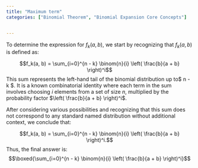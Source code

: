 ```yaml
---
title: "Maximum term"
categories: ["Binomial Theorem", "Binomial Expansion Core Concepts"]


---
```




To determine the expression for $f_k(a, b)$, we start by recognizing that $f_k(a, b)$ is defined as:

$$f_k(a, b) = \sum_{i=0}^{n - k} \binom{n}{i} \left( \frac{b}{a + b} \right)^i$$This sum represents the left-hand tail of the binomial distribution up to$ n - k $. It is a known combinatorial identity where each term in the sum involves choosing $i$ elements from a set of size $n$, multiplied by the probability factor $\left( \frac{b}{a + b} \right)^i$.

After considering various possibilities and recognizing that this sum does not correspond to any standard named distribution without additional context, we conclude that:

$$f_k(a, b) = \sum_{i=0}^{n - k} \binom{n}{i} \left( \frac{b}{a + b} \right)^i.$$Thus, the final answer is:$$\boxed{\sum_{i=0}^{n - k} \binom{n}{i} \left( \frac{b}{a + b} \right)^i}$$
